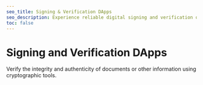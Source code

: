 ```yaml
---
seo_title: Signing & Verification DApps
seo_description: Experience reliable digital signing and verification on Cardano. Explore dApps that provide secure, tamper-proof authentication via advanced cryptography.
toc: false
---
```



# Signing and Verification DApps

Verify the integrity and authenticity of documents or other information using cryptographic tools.

<DefaultDataTable projects={builders} filterBy="signing_dapp" />

